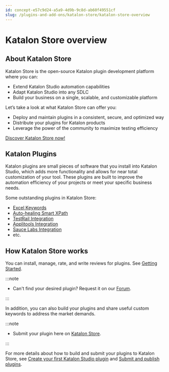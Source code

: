 ```yaml
---
id: concept-e57c9d24-a5a9-4d9b-9c8d-ab60f49551cf
slug: /plugins-and-add-ons/katalon-store/katalon-store-overview
---
```


# Katalon Store overview

## About Katalon Store

Katalon Store is the open-source Katalon plugin development platform where you can:

-   Extend Katalon Studio automation capabilities
-   Adapt Katalon Studio into any SDLC
-   Build your business on a single, scalable, and customizable platform

Let’s take a look at what Katalon Store can offer you:

-   Deploy and maintain plugins in a consistent, secure, and optimized way
-   Distribute your plugins for Katalon products
-   Leverage the power of the community to maximize testing efficiency

[Discover Katalon Store now!](https://store.katalon.com)

## Katalon Plugins

Katalon plugins are small pieces of software that you install into Katalon Studio, which adds more functionality and allows for near total customization of your tool. These plugins are built to improve the automation efficiency of your projects or meet your specific business needs.

Some outstanding plugins in Katalon Store:

-   [Excel Keywords](https://store.katalon.com/product/34/Excel-Keywords)
-   [Auto-healing Smart XPath](https://store.katalon.com/product/5/Auto-healing-Smart-XPath)
-   [TestRail Integration](https://store.katalon.com/product/13/TestRail-Integration)
-   [Applitools Integration](https://store.katalon.com/product/44/Applitools-Integration)
-   [Sauce Labs Integration](https://store.katalon.com/product/75/Sauce-Labs-Integration)
-   etc.

## How Katalon Store works

You can install, manage, rate, and write reviews for plugins. See [Getting Started](/plugins-and-add-ons/katalon-store/getting-started-with-katalon-store#).


:::note

-   Can't find your desired plugin? Request it on our [Forum](https://forum.katalon.com/new-topic?category=plugin-platform).


:::

In addition, you can also build your plugins and share useful custom keywords to address the market demands.


:::note

-   Submit your plugin here on [Katalon Store](https://store.katalon.com/manage/publisher/upload-product).


:::

For more details about how to build and submit your plugins to Katalon Store, see [Create your first Katalon Studio plugin](/plugins-and-add-ons/katalon-store/katalon-studio-plugins/create-your-first-katalon-studio-plugin) and [Submit and publish plugins](/plugins-and-add-ons/katalon-store/submit-and-publish-plugins/submit-and-publish-a-new-plugin-on-katalon-store).